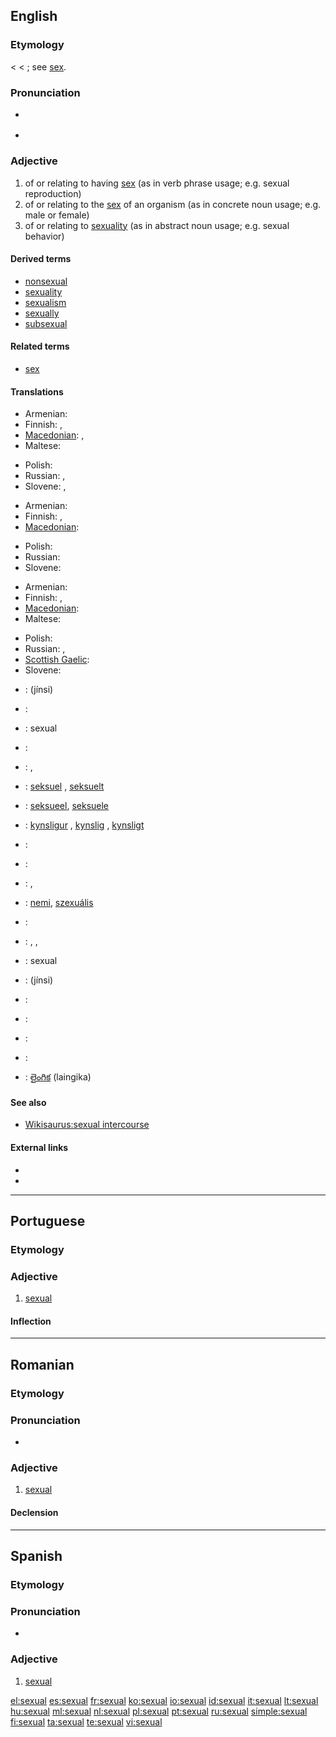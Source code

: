 ==English==

===Etymology===
< {{etyl|la}} {{term|sexualis}} < {{term|sexus||sex}}; see [[sex]].

===Pronunciation===
* {{a|US}} {{IPA|/ˈsɛkʃuəl/}}
* {{audio|en-us-sexual.ogg|Audio (US)}}

===Adjective===
{{en-adj}}

# of or relating to having [[sex]] (as in verb phrase usage; e.g. sexual reproduction)
# of or relating to the [[sex]] of an organism (as in concrete noun usage; e.g. male or female)
# of or relating to [[sexuality]] (as in abstract noun usage; e.g. sexual behavior)

====Derived terms====
* [[nonsexual]]
* [[sexuality]]
* [[sexualism]]
* [[sexually]]
* [[subsexual]]

====Related terms====
* [[sex]]

====Translations====
{{trans-top|of or relating to having sex}}
* Armenian: {{t-|hy|սեռական|tr=seṙakan}}
* Finnish: {{t-|fi|sukupuolinen}},  {{t+|fi|seksuaalinen}}
* [[Macedonian]]: {{t|mk|полов|m|tr=pólov}},  {{t|mk|сексуален|m|tr=seksuálen}}
* Maltese: {{t|mt|sesswali}}
{{trans-mid}}
* Polish: {{t+|pl|płciowy|m}}
* Russian: {{t|ru|половой|tr=polovój}}, {{t|ru|сексуальный|tr=seksual’nyj}}
* Slovene: {{t-|sl|seksualen}},  {{t|sl|spolen}}
{{trans-bottom}}

{{trans-top|of or relating to the sex of an organism}}
* Armenian: {{t|hy|սեռային|tr=seṙayin}}
* Finnish: {{t-|fi|sukupuolinen}},  {{t+|fi|sukupuoli|alt=sukupuoli-}}
* [[Macedonian]]: {{t|mk|полов|m|tr=pólov}}
{{trans-mid}}
* Polish: {{t+|pl|płciowy|m}}
* Russian: {{t|ru|половой|tr=polovój}}
* Slovene: {{t|sl|spolen}}
{{trans-bottom}}

{{trans-top|of or relating to sexuality}}
* Armenian: {{t-|hy|սեռական|tr=seṙakan}}
* Finnish: {{t-|fi|sukupuolinen}},  {{t+|fi|seksuaalinen}}
* [[Macedonian]]: {{t|mk|сексуален|m|tr=seksuálen}}
* Maltese: {{t|mt|sesswali}}
{{trans-mid}}
* Polish: {{t+|pl|seksualny|m}}
* Russian: {{t|ru|половой|tr=polovój}}, {{t|ru|сексуальный|tr=seksual’nyj}}
* [[Scottish Gaelic]]: {{t-|gd|gnèitheach|xs=Scottish Gaelic}}
* Slovene: {{t-|sl|seksualen}}
{{trans-bottom}}

{{checktrans-top}}
* {{ttbc|Arabic}}: {{Arab|[[جنسي]]}} (jínsi)
* {{ttbc|Bosnian}}: {{t-|bs|seksualni|m}}
* {{ttbc|Catalan}}: sexual
* {{ttbc|Croatian}}: {{t-|hr|seksualni|m}}
* {{ttbc|Czech}}: {{t+|cs|pohlavní}}, {{t-|cs|sexuální}}
* {{ttbc|Danish}}: [[seksuel]] {{c}}, [[seksuelt]] {{n}}
* {{ttbc|Dutch}}: [[seksueel]], [[seksuele]]
* {{ttbc|Faroese}}: [[kynsligur]] {{m}}, [[kynslig]] {{f}}, [[kynsligt]] {{n}}
* {{ttbc|French}}: {{t+|fr|sexuel}}
* {{ttbc|German}}: {{t+|de|sexuell}}
* {{ttbc|Greek}}: {{t+|el|γενετήσιος|m|tr=genetisios}}, {{t+|el|ερωτικός|m|tr=erotikos}}
{{trans-mid}}
* {{ttbc|Hungarian}}: [[nemi]], [[szexuális]]
* {{ttbc|Italian}}: {{t-|it|sessuale}}
* {{ttbc|Lithuanian}}: {{t|lt|seksualus|xs=Lithuanian}}, {{t-|lt|lytinis|xs=Lithuanian}}, {{t|lt|lytiškas|xs=Lithuanian}}
* {{ttbc|Novial}}: sexual
* {{ttbc|Persian}}: {{fa-Arab|[[جنسی]]}} (jínsi)
* {{ttbc|Portuguese}}: {{t+|pt|sexual}}
* {{ttbc|Romanian}}: {{t-|ro|sexual}}
* {{ttbc|Spanish}}: {{t+|es|sexual}}
* {{ttbc|Swedish}}: {{t+|sv|sexuell}}
* {{ttbc|Telugu}}: [[లైంగిక]] (laingika)
{{trans-bottom}}

====See also====
* [[Wikisaurus:sexual intercourse]]

====External links====
* {{R:Webster 1913}}
* {{R:Century 1911}}

----

==Portuguese==

===Etymology===
{{etyl|la|pt}} {{term|sexualis|lang=la}}

===Adjective===
{{pt-adj|sexua|l}}

# [[#English|sexual]]

====Inflection====
{{pt-adj infl|sexua|l}}

----

==Romanian==

===Etymology===
{{etyl|la|ro}} {{term|sexualis|lang=la}}

===Pronunciation===
* {{IPA|[seksuˈal]|lang=ro}}

===Adjective===
{{ro-adj|4}}

# [[#English|sexual]]

====Declension====
{{ro-adj-4}}

----

==Spanish==

===Etymology===
{{etyl|la|es}} {{term|sexualis|lang=la}}

===Pronunciation===
* {{IPA|/seˈksual/|lang=es}}

===Adjective===
{{es-adj|pl=sexuales}}

# [[#English|sexual]]

[[el:sexual]]
[[es:sexual]]
[[fr:sexual]]
[[ko:sexual]]
[[io:sexual]]
[[id:sexual]]
[[it:sexual]]
[[lt:sexual]]
[[hu:sexual]]
[[ml:sexual]]
[[nl:sexual]]
[[pl:sexual]]
[[pt:sexual]]
[[ru:sexual]]
[[simple:sexual]]
[[fi:sexual]]
[[ta:sexual]]
[[te:sexual]]
[[vi:sexual]]